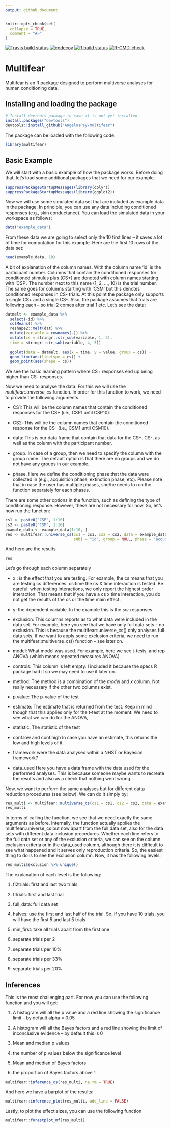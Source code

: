 ```yaml
---
output: github_document
---
```


<!-- README.md is generated from README.Rmd. Please edit that file -->

```r
knitr::opts_chunk$set(
  collapse = TRUE,
  comment = "#>"
)
```

<!-- badges: start -->
[![Travis build status](https://travis-ci.org/AngelosPsy/multifear.svg?branch=master)](https://travis-ci.org/AngelosPsy/multifear)
[![codecov](https://codecov.io/gh/AngelosPsy/multifear/branch/master/graph/badge.svg)](https://codecov.io/gh/AngelosPsy/multifear)
[![R build status](https://github.com/AngelosPsy/multifear/workflows/R-CMD-check/badge.svg)](https://github.com/AngelosPsy/multifear/actions)
[![R-CMD-check](https://github.com/AngelosPsy/multifear/workflows/R-CMD-check/badge.svg)](https://github.com/AngelosPsy/multifear/actions)
<!-- badges: end -->

# Multifear

Multifear is an R package designed to perform multiverse analyses for human conditioning data.

## Installing and loading the package

```r
# Install devtools package in case it is not yet installed
install.packages("devtools") 
devtools::install_github("AngelosPsy/multifear")
```

The package can be loaded with the following code:

```r
library(multifear)
```

## Basic Example

We will start with a basic example of how the package works. Before doing that, let's load some additional packages that we need for our example. 

```r
suppressPackageStartupMessages(library(dplyr))
suppressPackageStartupMessages(library(ggplot2))
```

Now we will use some simulated data set that are included as example data in the package. In principle, you can use any data including conditioned responses (e.g., skin conductance). You can load the simulated data in your workspace as follows:

```r
data("example_data")
```

From these data we are going to select only the 10 first lines -- it saves a lot of time for computation for this example. Here are the first 10 rows of the data set:

```r
head(example_data, 10)
```

A bit of explanation of the column names. With the column name 'id' is the participant number. Columns that contain the conditioned responses for conditioned stimulus plus (CS+) are denoted with column names starting with 'CSP'. The number next to this name (1, 2, ..., 10) is the trial number. The same goes for columns starting with 'CSM' but this denotes conditioned responses in CS- trials. At this point the package only supports a single CS+ and a single CS-. Also, the package assumes that trials are following each  -- so trial 2 comes after trial 1 etc.
Let's see the data:

```r
datmelt <- example_data %>%
  select(-id) %>%
  colMeans() %>%
  reshape2::melt(dat) %>%
  mutate(variable = rownames(.)) %>%
  mutate(cs = stringr::str_sub(variable, 1, 3),
  time = stringr::str_sub(variable, 4, 5))
  
  ggplot(data = datmelt, aes(x = time, y = value, group = cs)) +
  geom_line(aes(linetype = cs)) +
  geom_point(aes(shape = cs))
```

We see the basic learning pattern where CS+ responses end up being  higher than CS- responses. 

Now we need to analyse the data.  For this we will use the *multifear::universe_cs* function. In order for this function to work, we need to provide the following arguments.

+ CS1: This will be the column names that contain the conditioned responses for the CS+  (i.e., CSP1 until CSP10).

+ CS2: This will be the column names that contain the conditioned response for the CS- (i.e., CSM1 until CSM10).

+ data: This is our data frame that contain that data for the CS+, CS-, as well as the column with the participant number.

+ group. In case of a group, then we need to specify the column with the group name. The default option is that there are no groups and we do not have any groups in our example.

+ phase. Here we define the conditioning phase that the data were collected in (e.g., acquisition phase, extinction phase, etc). Please note that in case the user has multiple phases, she/he needs to run the function separately for each phases.

There are some other options in the function, such as defining the type of conditioning response. However, these are not necessary for now. So, let's now run the function:

```r
cs1 <- paste0("CSP", 1:10)
cs2 <- paste0("CSM", 1:10)
example_data <- example_data[1:10, ]
res <- multifear::universe_cs(cs1 = cs1, cs2 = cs2, data = example_data, 
                              subj = "id", group = NULL, phase = "acquisition", include_bayes = FALSE)
```

And here are the results

```r
res
```

Let's go through each column separately

+ x : is the effect that you are testing. For example, the cs means that you are testing cs differences. cs:time the cs X time interaction is tested. Be careful: when testing interactions, we only report the highest order interaction. That means that if you have a cs x time interaction, you do not get the results of the cs or the time main effect.

+ y: the dependent variable. In the example this is the _scr_ responses.

+ exclusion: This columns reports as to what data were included in the data set. For example, here you see that we have only full data sets -- no exclusion. This is because the multifear::universe_cs() only analyses full data sets. If we want to apply some exclusion criteria, we need to run the multifear::multiverse_cs() function -- see later on.

+ model: What model was used. For example, here we see t-tests, and rep ANOVA (which means repeated measures ANOVA).

+ controls: This  column is left empty. I included it because the specs R package had it so we may need to use it later on.

+ method: The method is a combination of the _model_ and _x_ column. Not really necessary if the other two columns exist.

+ p.value: The p-value of the test

+ estimate: The estimate that is returned from the test. Keep in mind though that this applies only for the t-test at the moment. We need to see what we can do for the ANOVA,

+ statistic. The statistic of the test

+ conf.low and conf.high In case you have an estimate, this returns the low and high levels of it

+ framework were the data analysed within a NHST or Bayesian framework?

+ data_used Here you have a data frame with the data used for the performed analyses. This is because someone maybe wants to recreate the results and also as a check that nothing went wrong.

Now, we want to perform the same analyses but for different datta reduction procedures (see below). We can do it simply by:

```r

res_multi <- multifear::multiverse_cs(cs1 = cs1, cs2 = cs2, data = example_data, subj = "id", group = NULL, phase = "acquisition", include_bayes = TRUE, include_mixed = TRUE)
res_multi
```

In terms of calling the function, we see that we need exactly the same arguments as before. Internally, the function actually applies the multifear::universe_cs but now apart from the full data set, also for the data sets with different data inclusion procedures. Whether each line refers to the full data set or any of the exclusion criteria, we can see on the column exclusion criteria or in the data_used column, although there it is difficult to see what happened and it serves only reproduction criteria. So, the easiest thing to do is to see the exclusion column. Now, it has the following levels:

```r
res_multi$exclusion %>% unique()
```

The explanation of each level is the following:

1) fl2trials: first and last two trials.

2) fltrials: first and last trial

3) full_data: full data set

4) halves: use the first and last half of the trial. So, if you have 10 trials, you will have the first 5 and last 5 trials

5) min_first: take all trials apart from the first one

6) separate trials per 2

7) separate trials per 10%

8) separate trials per 33%

9) separate trials per 20%

## Inferences
This is the most challenging part. For now you can use the following function
and you will get:

1) A histogram will all the p value and a red line showing the significance 
limit -- by default alpha = 0.05

2) A histogram will all the Bayes factors and a red line showing the limit of
inconclusive evidence -- by default this is 0

3) Mean and median p values

4) the number of p values below the significance level

5) Mean and median of Bayes factors

3) the proportion of Bayes factors above 1

```r
multifear::inference_cs(res_multi, na.rm = TRUE)
```

And here we have a barplot of the results:

```r
multifear::inference_plot(res_multi, add_line = FALSE)
```

Lastly, to plot the effect sizes, you can use the following function

```r
multifear::forestplot_mf(res_multi)
```


